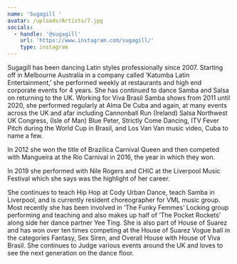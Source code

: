 ```yaml
---
name: 'Sugagill '
avatar: /uploads/Artists/7.jpg
socials:
  - handle: '@sugagill'
    url: 'https://www.instagram.com/sugagill/'
    type: instagram
---
```


Sugagill has been dancing Latin styles professionally since 2007. 
Starting off in Melbourne Australia in a company called ‘Katumba Latin Entertainment,’ she performed weekly at restaurants and high end corporate events for 4 years.
She has continued to dance Samba and Salsa on returning to the UK. 
Working for Viva Brasil Samba shows from 2011 until 2020, she performed regularly at Alma De Cuba and again, at many events across the UK and afar including Cannonball Run (Ireland) Salsa Northwest UK Congress, (Isle of Man) Blue Peter, Strictly Come Dancing, ITV Fever Pitch during the World Cup in Brasil, and Los Van Van music video, Cuba to name a few.

In 2012 she won the title of Brazilica Carnival Queen and then competed with Mangueira at the Rio Carnival in 2016, the year in which they won. 

In 2019 she performed with Nile Rogers and CHIC at the Liverpool Music Festival which she says was the highlight of her career.

She continues to teach Hip Hop at Cody Urban Dance, teach Samba in Liverpool, and is currently resident choreographer for VML music group. Most recently she has been involved in ‘The Funky Femmes’ Locking group performing and teaching and also makes up half of ‘The Pocket Rockets’ along side her dance partner Yee Ting.
She is also part of House of Suarez and has won over ten times competing at the House of Suarez Vogue ball in the categories Fantasy, Sex Siren, and Overall House with House of Viva Brasil.
She continues to Judge various events around the UK and loves to see the next generation on the dance floor.
